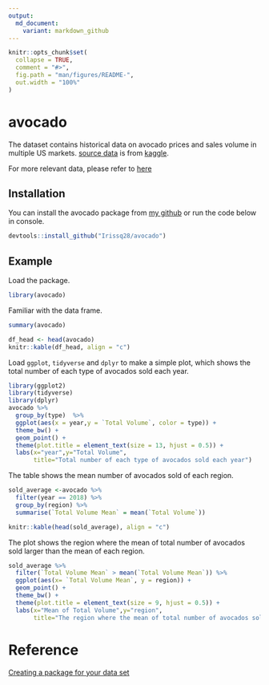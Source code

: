 ```yaml
---
output:
  md_document:
    variant: markdown_github
---
```


<!-- README.md is generated from README.Rmd. Please edit that file -->

```r
knitr::opts_chunk$set(
  collapse = TRUE,
  comment = "#>",
  fig.path = "man/figures/README-",
  out.width = "100%"
)
```
# avocado

The dataset contains historical data on avocado prices and sales volume in multiple US markets. [source data](https://www.kaggle.com/neuromusic/avocado-prices/home) is from [kaggle](https://www.kaggle.com/).

For more relevant data, please refer to [here](http://www.hassavocadoboard.com/retail/volume-and-price-data)


## Installation

You can install the avocado package from [my github](https://github.com/Irissq28/avocado) or run the code below in console.

```r
devtools::install_github("Irissq28/avocado")
```

## Example

Load the package.

```r
library(avocado)
```

Familiar with the data frame.

```r
summary(avocado)
```

```r
df_head <- head(avocado)
knitr::kable(df_head, align = "c")
```

Load `ggplot`, `tidyverse` and `dplyr` to make a simple plot, which shows the total number of each type of avocados sold each year.

```r
library(ggplot2)
library(tidyverse)
library(dplyr)
avocado %>%
  group_by(type)  %>%
  ggplot(aes(x = year,y = `Total Volume`, color = type)) +
  theme_bw() +
  geom_point() +
  theme(plot.title = element_text(size = 13, hjust = 0.5)) +
  labs(x="year",y="Total Volume",
       title="Total number of each type of avocados sold each year")
```

The table shows the mean number of avocados sold of each region.

```r
sold_average <-avocado %>%
  filter(year == 2018) %>%
  group_by(region) %>%
  summarise(`Total Volume Mean` = mean(`Total Volume`))

knitr::kable(head(sold_average), align = "c")
```

The plot shows the region where the mean of total number of avocados sold larger than the mean of each region.

```r
sold_average %>%
  filter(`Total Volume Mean` > mean(`Total Volume Mean`)) %>%
  ggplot(aes(x= `Total Volume Mean`, y = region)) +
  geom_point() +
  theme_bw() +
  theme(plot.title = element_text(size = 9, hjust = 0.5)) +
  labs(x="Mean of Total Volume",y="region",
       title="The region where the mean of total number of avocados sold larger than the mean of each region")
```

# Reference
[Creating a package for your data set](https://www.r-bloggers.com/creating-a-package-for-your-data-set/)
